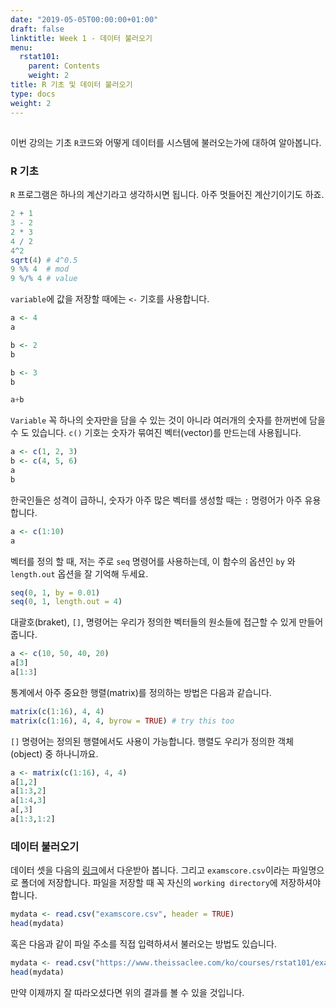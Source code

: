 ```yaml
---
date: "2019-05-05T00:00:00+01:00"
draft: false
linktitle: Week 1 - 데이터 불러오기
menu:
  rstat101:
    parent: Contents
    weight: 2
title: R 기초 및 데이터 불러오기
type: docs
weight: 2
---
```


## 

이번 강의는 기초 `R`코드와 어떻게 데이터를 시스템에 불러오는가에 대하여 알아봅니다.

### R 기초

`R` 프로그램은 하나의 계산기라고 생각하시면 됩니다. 아주 멋들어진 계산기이기도 하죠.

```r
2 + 1
3 - 2
2 * 3
4 / 2
4^2
sqrt(4) # 4^0.5
9 %% 4  # mod
9 %/% 4 # value
```

`variable`에 값을 저장할 때에는 `<-` 기호를 사용합니다. 

```r
a <- 4
a
```

```r
b <- 2
b
```

```r
b <- 3
b
```

```r
a+b
```

`Variable` 꼭 하나의 숫자만을 담을 수 있는 것이 아니라 여러개의 숫자를 한꺼번에 담을 수 도 있습니다. `c()` 기호는 숫자가 묶여진 벡터(vector)를 만드는데 사용됩니다. 

```r
a <- c(1, 2, 3)
b <- c(4, 5, 6)
a
b
```

한국인들은 성격이 급하니, 숫자가 아주 많은 벡터를 생성할 때는 `:` 명령어가 아주 유용합니다.

```r
a <- c(1:10)
a
```

벡터를 정의 할 때, 저는 주로 `seq` 명령어를 사용하는데, 이 함수의 옵션인 `by` 와 `length.out` 옵션을 잘 기억해 두세요.

```r
seq(0, 1, by = 0.01)
seq(0, 1, length.out = 4)
```

대괄호(braket), `[]`, 명령어는 우리가 정의한 벡터들의 원소들에 접근할 수 있게 만들어 줍니다.

```r
a <- c(10, 50, 40, 20)
a[3]
a[1:3]
```

통계에서 아주 중요한 행렬(matrix)를 정의하는 방법은 다음과 같습니다.

```r
matrix(c(1:16), 4, 4)
matrix(c(1:16), 4, 4, byrow = TRUE) # try this too
```

`[]` 명령어는 정의된 행렬에서도 사용이 가능합니다. 행렬도 우리가 정의한 객체(object) 중 하나니까요.

```r
a <- matrix(c(1:16), 4, 4)
a[1,2]
a[1:3,2]
a[1:4,3]
a[,3]
a[1:3,1:2]
```

### 데이터 불러오기

데이터 셋을 다음의 [링크](https://www.theissaclee.com/ko/courses/rstat101/examscore.csv)에서 다운받아 봅니다. 그리고 `examscore.csv`이라는 파일명으로 폴더에 저장합니다. 파일을 저장할 때 꼭 자신의 `working directory`에 저장하셔야 합니다.

```r
mydata <- read.csv("examscore.csv", header = TRUE)
head(mydata)
```

혹은 다음과 같이 파일 주소를 직접 입력하셔서 불러오는 방법도 있습니다.

```r
mydata <- read.csv("https://www.theissaclee.com/ko/courses/rstat101/examscore.csv", header = TRUE)
head(mydata)
```

만약 이제까지 잘 따라오셨다면 위의 결과를 볼 수 있을 것입니다.